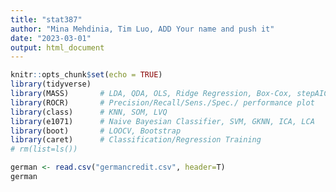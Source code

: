 ---
title: "stat387"
author: "Mina Mehdinia, Tim Luo, ADD Your name and push it"
date: "2023-03-01"
output: html_document
---
```{r setup, include = F}
knitr::opts_chunk$set(echo = TRUE)
library(tidyverse)
library(MASS)       # LDA, QDA, OLS, Ridge Regression, Box-Cox, stepAIC, etc...
library(ROCR)       # Precision/Recall/Sens./Spec./ performance plot
library(class)      # KNN, SOM, LVQ
library(e1071)      # Naive Bayesian Classifier, SVM, GKNN, ICA, LCA
library(boot)       # LOOCV, Bootstrap
library(caret)      # Classification/Regression Training
# rm(list=ls())
```


```{r read}
german <- read.csv("germancredit.csv", header=T)
german
```

